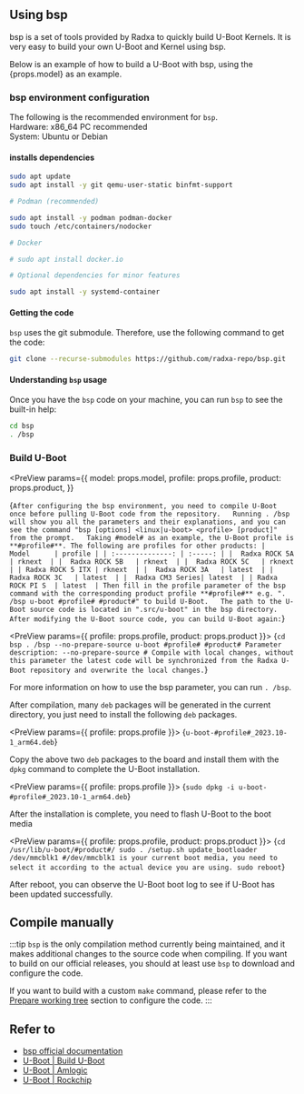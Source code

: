 
## Using bsp

bsp is a set of tools provided by Radxa to quickly build U-Boot Kernels. It is very easy to build your own U-Boot and Kernel using bsp.

Below is an example of how to build a U-Boot with bsp, using the {props.model} as an example.

### bsp environment configuration

The following is the recommended environment for `bsp`.  
Hardware: x86_64 PC recommended  
System: Ubuntu or Debian

#### installs dependencies

```bash
sudo apt update
sudo apt install -y git qemu-user-static binfmt-support

# Podman (recommended)

sudo apt install -y podman podman-docker
sudo touch /etc/containers/nodocker

# Docker

# sudo apt install docker.io

# Optional dependencies for minor features

sudo apt install -y systemd-container
```

#### Getting the code

`bsp` uses the git submodule. Therefore, use the following command to get the code:

```bash
git clone --recurse-submodules https://github.com/radxa-repo/bsp.git
```

#### Understanding `bsp` usage

Once you have the `bsp` code on your machine, you can run `bsp` to see the built-in help:

```bash
cd bsp
. /bsp
```

### Build U-Boot

<PreView
  params={{
    model: props.model,
    profile: props.profile,
    product: props.product,
  }}
>
  {`
    After configuring the bsp environment, you need to compile U-Boot once before pulling U-Boot code from the repository.  
    Running . /bsp will show you all the parameters and their explanations, and you can see the command "bsp [options] <linux|u-boot> <profile> [product]" from the prompt.  
    Taking #model# as an example, the U-Boot profile is **#profile#**. The following are profiles for other products:
    |       Model      | profile |
    | :--------------: | :-----: |
    |  Radxa ROCK 5A   | rknext  |
    |  Radxa ROCK 5B   | rknext  |
    |  Radxa ROCK 5C   | rknext  |
    | Radxa ROCK 5 ITX | rknext  |
    |  Radxa ROCK 3A   | latest  |
    |  Radxa ROCK 3C   | latest  |
    |  Radxa CM3 Series| latest  |
    | Radxa ROCK PI S  | latest  |
    Then fill in the profile parameter of the bsp command with the corresponding product profile **#profile#** e.g. ". /bsp u-boot #profile# #product#" to build U-Boot.  
    The path to the U-Boot source code is located in ".src/u-boot" in the bsp directory. After modifying the U-Boot source code, you can build U-Boot again:
  `}
</PreView>

<PreView params={{ profile: props.profile, product: props.product }}>
  {`
    cd bsp
    . /bsp --no-prepare-source u-boot #profile# #product#
    Parameter description:
    --no-prepare-source # Compile with local changes, without this parameter the latest code will be synchronized from the Radxa U-Boot repository and overwrite the local changes.
  `}
</PreView>

For more information on how to use the bsp parameter, you can run `. /bsp`.

After compilation, many `deb` packages will be generated in the current directory, you just need to install the following `deb` packages.

<PreView params={{ profile: props.profile }}>
  {`
    u-boot-#profile#_2023.10-1_arm64.deb
  `}
</PreView>

Copy the above two `deb` packages to the board and install them with the `dpkg` command to complete the U-Boot installation.

<PreView params={{ profile: props.profile }}>
  {`
    sudo dpkg -i u-boot-#profile#_2023.10-1_arm64.deb
  `}
</PreView>

After the installation is complete, you need to flash U-Boot to the boot media

<PreView params={{ profile: props.profile, product: props.product }}>
  {`
    cd /usr/lib/u-boot/#product#/
    sudo . /setup.sh update_bootloader /dev/mmcblk1 #/dev/mmcblk1 is your current boot media, you need to select it according to the actual device you are using.
    sudo reboot
  `}
</PreView>

After reboot, you can observe the U-Boot boot log to see if U-Boot has been updated successfully.

## Compile manually

:::tip
`bsp` is the only compilation method currently being maintained, and it makes additional changes to the source code when compiling.
If you want to build on our official releases, you should at least use `bsp` to download and configure the code.

If you want to build with a custom `make` command, please refer to the [Prepare working tree](https://radxa-repo.github.io/bsp/dev_flow.html#prepare-working-tree) section to configure the code.
:::

## Refer to

- [bsp official documentation](https://radxa-repo.github.io/bsp)
- [U-Boot | Build U-Boot](https://u-boot.readthedocs.io/en/latest/build/index.html)
- [U-Boot | Amlogic](https://docs.u-boot.org/en/latest/board/amlogic/)
- [U-Boot | Rockchip](https://u-boot.readthedocs.io/en/latest/board/rockchip/)

